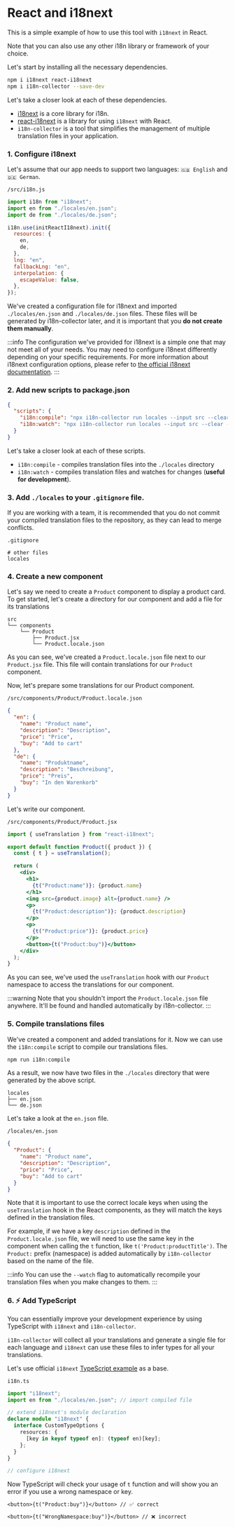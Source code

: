 # React and i18next

This is a simple example of how to use this tool with `i18next` in React.

Note that you can also use any other i18n library or framework of your choice.

Let's start by installing all the necessary dependencies.

```bash
npm i i18next react-i18next
npm i i18n-collector --save-dev
```

Let's take a closer look at each of these dependencies.

- [i18next](https://www.i18next.com) is a core library for i18n.
- [react-i18next](https://react.i18next.com) is a library for using `i18next` with React.
- `i18n-collector` is a tool that simplifies the management of multiple translation files in your application.

### 1. Configure i18next

Let's assume that our app needs to support two languages: `🇬🇧 English` and `🇩🇪 German`.

`/src/i18n.js`

```js
import i18n from "i18next";
import en from "./locales/en.json";
import de from "./locales/de.json";

i18n.use(initReactI18next).init({
  resources: {
    en,
    de,
  },
  lng: "en",
  fallbackLng: "en",
  interpolation: {
    escapeValue: false,
  },
});
```

We've created a configuration file for i18next and imported `./locales/en.json` and `./locales/de.json` files.
These files will be generated by i18n-collector later, and it is important that you **do not create them manually**.

:::info
The configuration we've provided for i18next is a simple one that may not meet all of your needs. You may need to configure i18next differently depending on your specific requirements. For more information about i18next configuration options, please refer to [the official i18next documentation](https://www.i18next.com/overview/configuration-options).
:::

### 2. Add new scripts to package.json

```json
{
  "scripts": {
    "i18n:compile": "npx i18n-collector run locales --input src --clear",
    "i18n:watch": "npx i18n-collector run locales --input src --clear --watch"
  }
}
```

Let's take a closer look at each of these scripts.

- `i18n:compile` - compiles translation files into the `./locales` directory
- `i18n:watch` - compiles translation files and watches for changes (**useful for development**).

### 3. Add `./locales` to your `.gitignore` file.

If you are working with a team, it is recommended that you do not commit your compiled translation files to the repository, as they can lead to merge conflicts.

`.gitignore`

```
# other files
locales
```

### 4. Create a new component

Let's say we need to create a `Product` component to display a product card. To get started, let's create a directory for our component and add a file for its translations

```
src
└── components
    └── Product
        ├── Product.jsx
        └── Product.locale.json

```

As you can see, we've created a `Product.locale.json` file next to our `Product.jsx` file.
This file will contain translations for our `Product` component.

Now, let's prepare some translations for our Product component.

`/src/components/Product/Product.locale.json`

```json
{
  "en": {
    "name": "Product name",
    "description": "Description",
    "price": "Price",
    "buy": "Add to cart"
  },
  "de": {
    "name": "Produktname",
    "description": "Beschreibung",
    "price": "Preis",
    "buy": "In den Warenkorb"
  }
}
```

Let's write our component.

`/src/components/Product/Product.jsx`

```jsx
import { useTranslation } from "react-i18next";

export default function Product({ product }) {
  const { t } = useTranslation();

  return (
    <div>
      <h1>
        {t("Product:name")}: {product.name}
      </h1>
      <img src={product.image} alt={product.name} />
      <p>
        {t("Product:description")}: {product.description}
      </p>
      <p>
        {t("Product:price")}: {product.price}
      </p>
      <button>{t("Product:buy")}</button>
    </div>
  );
}
```

As you can see, we've used the `useTranslation` hook with our `Product` namespace to access the translations for our component.

:::warning
Note that you shouldn't import the `Product.locale.json` file anywhere. It'll be found and handled automatically by i18n-collector.
:::

### 5. Compile translations files

We've created a component and added translations for it.
Now we can use the `i18n:compile` script to compile our translations files.

```bash
npm run i18n:compile
```

As a result, we now have two files in the `./locales` directory that were generated by the above script.

```
locales
├── en.json
└── de.json
```

Let's take a look at the `en.json` file.

`/locales/en.json`

```json
{
  "Product": {
    "name": "Product name",
    "description": "Description",
    "price": "Price",
    "buy": "Add to cart"
  }
}
```

Note that it is important to use the correct locale keys when using the `useTranslation` hook in the React components, as they will match the keys defined in the translation files.

For example, if we have a key `description` defined in the `Product.locale.json` file, we will need to use the same key in the component when calling the `t` function, like `t('Product:productTitle')`.
The `Product:` prefix (namespace) is added automatically by `i18n-collector` based on the name of the file.

:::info
You can use the `--watch` flag to automatically recompile your translation files when you make changes to them.
:::

### 6. ⚡️ Add TypeScript

You can essentially improve your development experience by using TypeScript with `i18next` and `i18n-collector`.

`i18n-collector` will collect all your translations and generate a single file for each language
and `i18next` can use these files to infer types for all your translations.

Let's use official `i18next` [TypeScript example](https://www.i18next.com/overview/typescript) as a base.

`i18n.ts`

```ts
import "i18next";
import en from "./locales/en.json"; // import compiled file

// extend i18next's module declaration
declare module "i18next" {
  interface CustomTypeOptions {
    resources: {
      [key in keyof typeof en]: (typeof en)[key];
    };
  }
}

// configure i18next
```

Now TypeScript will check your usage of `t` function and will show you an error if you use a wrong namespace or key.

```tsx
<button>{t("Product:buy")}</button> // ✅ correct
```

```tsx
<button>{t("WrongNamespace:buy")}</button> // ❌ incorrect
```

